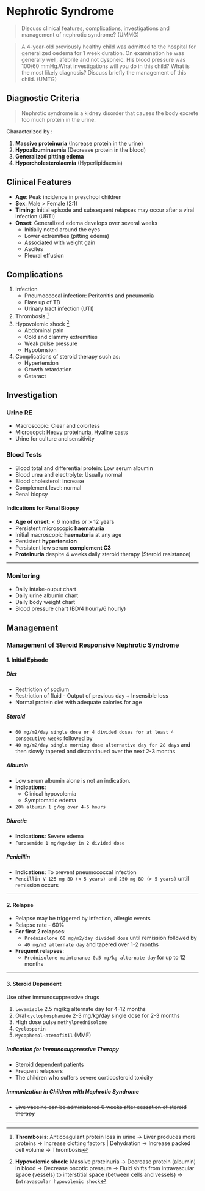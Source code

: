 # Nephrotic Syndrome

> Discuss clinical features, complications, investigations and management of nephrotic
> syndrome? (UMMG)

> A 4-year-old previously healthy child was admitted to the hospital for generalized oedema for 1 week duration. On examination he was generally well, afebrile and not dyspneic. His blood pressure was 100/60 mmHg.What investigations will you do in this child? What is the most likely diagnosis? Discuss briefly the management of this child. (UMTG)

## Diagnostic Criteria

> Nephrotic syndrome is a kidney disorder that causes the body excrete too much protein in the urine.

Characterized by :

1. **Massive proteinuria** (Increase protein in the urine)
2. **Hypoalbuminaemia** (Decrease protein in the blood)
3. **Generalized pitting edema**
4. **Hypercholesterolaemia** (Hyperlipidaemia)

## Clinical Features

- **Age**: Peak incidence in preschool children
- **Sex**: Male > Female (2:1)
- **Timing**: Initial episode and subsequent relapses may occur after a viral infection (URTI)
- **Onset**: Generalized edema develops over several weeks
  - Initially noted around the eyes
  - Lower extremities (pitting edema)
  - Associated with weight gain
  - Ascites
  - Pleural effusion

## Complications

1. Infection
   - Pneumococcal infection: Peritonitis and pneumonia
   - Flare up of TB
   - Urinary tract infection (UTI)
2. Thrombosis [^1]
3. Hypovolemic shock [^2]
   - Abdominal pain
   - Cold and clammy extremities
   - Weak pulse pressure
   - Hypotension
4. Complications of steroid therapy such as:
   - Hypertension
   - Growth retardation
   - Cataract

[^1]: **Thrombosis**: Anticoagulant protein loss in urine → Liver produces more proteins → Increase clotting factors | Dehydration → Increase packed cell volume → Thrombosis
[^2]: **Hypovolemic shock**: Massive proteinuria → Decrease protein (albumin) in blood → Decrease oncotic pressure → Fluid shifts from intravascular space (vessels) to interstitial space (between cells and vessels) → `Intravascular hypovolemic shock`

## Investigation

### Urine RE

- Macroscopic: Clear and colorless
- Microsopci: Heavy proteinuria, Hyaline casts
- Urine for culture and sensitivity

### Blood Tests

- Blood total and differential protein: Low serum albumin
- Blood urea and electrolyte: Usually normal
- Blood cholesterol: Increase
- Complement level: normal
- Renal biopsy

#### Indications for Renal Biopsy


<Callout emoji=''>

- **Age of onset**: < 6 months or > 12 years
- Persistent microscopic **haematuria**
- Initial macroscopic **haematuria** at any age
- Persistent **hypertension**
- Persistent low serum **complement C3**
- **Proteinuria** despite 4 weeks daily steroid therapy (Steroid resistance)

</Callout>

---

### Monitoring

- Daily intake-ouput chart
- Daily urine albumin chart
- Daily body weight chart
- Blood pressure chart (BD/4 hourly/6 hourly)

## Management

### Management of Steroid Responsive Nephrotic Syndrome

#### 1. Initial Episode

##### Diet

- Restriction of sodium
- Restriction of fluid - Output of previous day + Insensible loss
- Normal protein diet with adequate calories for age

##### Steroid

- `60 mg/m2/day single dose or 4 divided doses for at least 4 consecutive weeks` followed by
- `40 mg/m2/day single morning dose alternative day for 28 days` and then slowly tapered and discontinued over the next 2-3 months

##### Albumin

- Low serum albumin alone is not an indication.
- **Indications**:
  - Clinical hypovolemia
  - Symptomatic edema
- `20% albumin 1 g/kg over 4-6 hours`

##### Diuretic

- **Indications**: Severe edema
- `Furosemide 1 mg/kg/day in 2 divided dose`

##### Penicillin

- **Indications**: To prevent pneumococcal infection
- `Pencillin V 125 mg BD (< 5 years) and 250 mg BD (> 5 years)` until remission occurs

---

#### 2. Relapse

- Relapse may be triggered by infection, allergic events
- Relapse rate - 60%
- **For first 2 relapses**:
  - `Prednisolone 60 mg/m2/day divided dose` until remission followed by
  - `40 mg/m2 alternate day` and tapered over 1-2 months
- **Frequent relapses**:
  - `Prednisolone maintenance 0.5 mg/kg alternate day` for up to 12 months

---

#### 3. Steroid Dependent

Use other immunosuppressive drugs

1. `Levamisole` 2.5 mg/kg alternate day for 4-12 months
2. Oral `cyclophosphamide` 2-3 mg/kg/day single dose for 2-3 months
3. High dose pulse `methylprednisolone`
4. `Cyclosporin`
5. `Mycophenol-atemofitil` (MMF)

##### Indication for Immunosuppressive Therapy

<Callout emoji="">

- Steroid dependent patients
- Frequent relapsers
- The children who suffers severe corticosteroid toxicity

</Callout>

##### Immunization in Children with Nephrotic Syndrome

- ~~Live vaccine can be administered 6 weeks after cessation of steroid therapy~~

---
